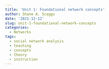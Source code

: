 ```yaml
---
title: 'Unit 1: Foundational network concepts'
author: Shane A. Scaggs
date: '2021-12-12'
slug: unit-1-foundational-network-concepts
categories:
  - Networks
tags:
  - social network analysis
  - teaching
  - concepts
  - theory
  - instruction
---
```


